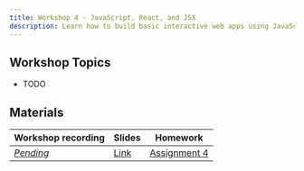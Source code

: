 ```yaml
---
title: Workshop 4 - JavaScript, React, and JSX
description: Learn how to build basic interactive web apps using JavaScript, React, and JSX.
---
```


## Workshop Topics

- TODO

## Materials

| Workshop recording  | Slides                                                                                                       | Homework                                          |
| ------------------- | ------------------------------------------------------------------------------------------------------------ | ------------------------------------------------- |
| [*Pending*](#)      | [Link](https://docs.google.com/presentation/d/16RDVqW68pxsDapycTsHkI6mEi1cNwH02zabo_CdXImY/edit?usp=sharing) | [Assignment 4](/content/assignments/assignment-4) |

